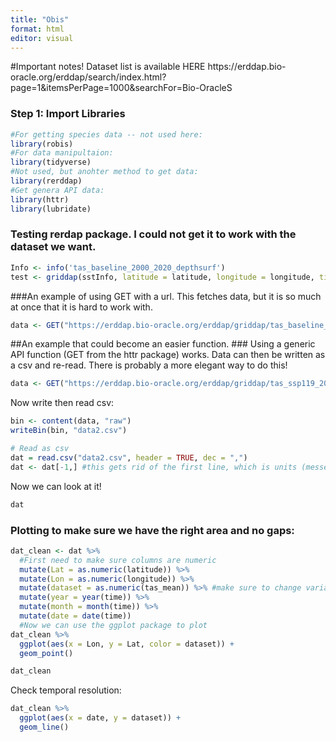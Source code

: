```yaml
---
title: "Obis"
format: html
editor: visual
---
```


#Important notes!
Dataset list is available HERE https://erddap.bio-oracle.org/erddap/search/index.html?page=1&itemsPerPage=1000&searchFor=Bio-OracleS

### Step 1: Import Libraries
```r
#For getting species data -- not used here:
library(robis)
#For data manipultaion: 
library(tidyverse)
#Not used, but anohter method to get data:
library(rerddap)
#Get genera API data:
library(httr)
library(lubridate)
```

### Testing rerdap package. I could not get it to work with the dataset we want. 
```r
Info <- info('tas_baseline_2000_2020_depthsurf')
test <- griddap(sstInfo, latitude = latitude, longitude = longitude, time = time, fields = 'analysed_sst')

```

###An example of using GET with a url. This fetches data, but it is so much at once that it is hard to work with.
```r
data <- GET("https://erddap.bio-oracle.org/erddap/griddap/tas_baseline_2000_2020_depthsurf.htmlTable?tas_max%5B(2010-01-01T00:00:00Z):1:(2010-01-01T00:00:00Z)%5D%5B(-89.975):1:(89.975)%5D%5B(-179.975):1:(179.975)%5D,tas_ltmax%5B(2010-01-01T00:00:00Z):1:(2010-01-01T00:00:00Z)%5D%5B(-89.975):1:(89.975)%5D%5B(-179.975):1:(179.975)%5D,tas_mean%5B(2010-01-01T00:00:00Z):1:(2010-01-01T00:00:00Z)%5D%5B(-89.975):1:(89.975)%5D%5B(-179.975):1:(179.975)%5D,tas_ltmin%5B(2010-01-01T00:00:00Z):1:(2010-01-01T00:00:00Z)%5D%5B(-89.975):1:(89.975)%5D%5B(-179.975):1:(179.975)%5D,tas_min%5B(2010-01-01T00:00:00Z):1:(2010-01-01T00:00:00Z)%5D%5B(-89.975):1:(89.975)%5D%5B(-179.975):1:(179.975)%5D,tas_range%5B(2010-01-01T00:00:00Z):1:(2010-01-01T00:00:00Z)%5D%5B(-89.975):1:(89.975)%5D%5B(-179.975):1:(179.975)%5D")
```

##An example that could become an easier function.
### Using a generic API function (GET from the httr package) works. 
Data can then be written as a csv and re-read. There is probably a more elegant way to do this!

```r
data <- GET("https://erddap.bio-oracle.org/erddap/griddap/tas_ssp119_2020_2100_depthsurf.csv?tas_mean%5B(2020-01-01):1:(2050-01-01)%5D%5B(42.0):1:(46)%5D%5B(-71):1:(-64)%5D")
```



Now write then read csv:
```r
bin <- content(data, "raw")
writeBin(bin, "data2.csv")

# Read as csv
dat = read.csv("data2.csv", header = TRUE, dec = ",")
dat <- dat[-1,] #this gets rid of the first line, which is units (messes up numeric cols)
```

Now we can look at it!
```r

dat
```

### Plotting to make sure we have the right area and no gaps:
```r

dat_clean <- dat %>% 
  #First need to make sure columns are numeric
  mutate(Lat = as.numeric(latitude)) %>% 
  mutate(Lon = as.numeric(longitude)) %>% 
  mutate(dataset = as.numeric(tas_mean)) %>% #make sure to change variable name!
  mutate(year = year(time)) %>% 
  mutate(month = month(time)) %>% 
  mutate(date = date(time))
  #Now we can use the ggplot package to plot
dat_clean %>% 
  ggplot(aes(x = Lon, y = Lat, color = dataset)) +
  geom_point()
```

```r
dat_clean
```

Check temporal resolution:
```r
dat_clean %>% 
  ggplot(aes(x = date, y = dataset)) + 
  geom_line()
```





